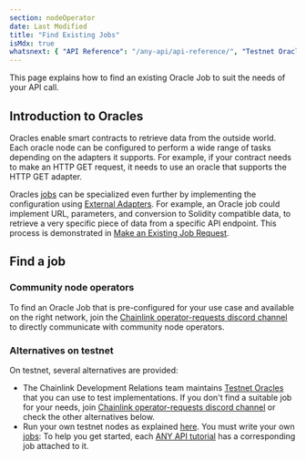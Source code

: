 ```yaml
---
section: nodeOperator
date: Last Modified
title: "Find Existing Jobs"
isMdx: true
whatsnext: { "API Reference": "/any-api/api-reference/", "Testnet Oracles": "/any-api/testnet-oracles/" }
---
```




<AnyApiCallout callout="usefunctions" />

This page explains how to find an existing Oracle Job to suit the needs of your API call.

## Introduction to Oracles

Oracles enable smart contracts to retrieve data from the outside world. Each oracle node can be configured to perform a wide range of tasks depending on the adapters it supports. For example, if your contract needs to make an HTTP GET request, it needs to use an oracle that supports the HTTP GET adapter.

Oracles [jobs](/chainlink-nodes/oracle-jobs/jobs) can be specialized even further by implementing the configuration using [External Adapters](/chainlink-nodes/external-adapters/external-adapters). For example, an Oracle job could implement URL, parameters, and conversion to Solidity compatible data, to retrieve a very specific piece of data from a specific API endpoint. This process is demonstrated in [Make an Existing Job Request](/any-api/get-request/examples/existing-job-request).

## Find a job

### Community node operators

To find an Oracle Job that is pre-configured for your use case and available on the right network, join the [Chainlink operator-requests discord channel](https://discord.gg/eGcxsdZzKR) to directly communicate with community node operators.

### Alternatives on testnet

On testnet, several alternatives are provided:

- The Chainlink Development Relations team maintains [Testnet Oracles](/any-api/testnet-oracles) that you can use to test implementations. If you don't find a suitable job for your needs, join [Chainlink operator-requests discord channel](https://discord.gg/eGcxsdZzKR) or check the other alternatives below.
- Run your own testnet nodes as explained [here](/chainlink-nodes/v1/running-a-chainlink-node). You must write your own [jobs](/chainlink-nodes/oracle-jobs/jobs): To help you get started, each [ANY API tutorial](/any-api/get-request/introduction) has a corresponding job attached to it.
